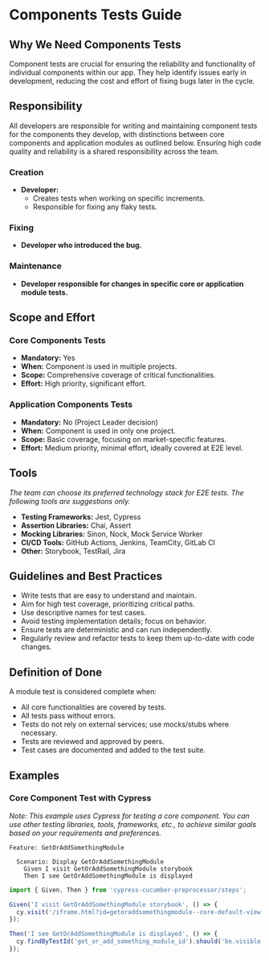 # Components Tests Guide

## Why We Need Components Tests
Component tests are crucial for ensuring the reliability and functionality of individual components within our app. They help identify issues early in development, reducing the cost and effort of fixing bugs later in the cycle.

## Responsibility
All developers are responsible for writing and maintaining component tests for the components they develop, with distinctions between core components and application modules as outlined below. Ensuring high code quality and reliability is a shared responsibility across the team.

### Creation
- **Developer:**  
  - Creates tests when working on specific increments.
  - Responsible for fixing any flaky tests.

### Fixing
- **Developer who introduced the bug.**

### Maintenance
- **Developer responsible for changes in specific core or application module tests.**

## Scope and Effort
### Core Components Tests
- **Mandatory:** Yes
- **When:** Component is used in multiple projects.
- **Scope:** Comprehensive coverage of critical functionalities.
- **Effort:** High priority, significant effort.

### Application Components Tests
- **Mandatory:** No (Project Leader decision)
- **When:** Component is used in only one project.
- **Scope:** Basic coverage, focusing on market-specific features.
- **Effort:** Medium priority, minimal effort, ideally covered at E2E level.

## Tools
*The team can choose its preferred technology stack for E2E tests. The following tools are suggestions only.*

- **Testing Frameworks:** Jest, Cypress
- **Assertion Libraries:** Chai, Assert
- **Mocking Libraries:** Sinon, Nock, Mock Service Worker
- **CI/CD Tools:** GitHub Actions, Jenkins, TeamCity, GitLab CI
- **Other:** Storybook, TestRail, Jira

## Guidelines and Best Practices
- Write tests that are easy to understand and maintain.
- Aim for high test coverage, prioritizing critical paths.
- Use descriptive names for test cases.
- Avoid testing implementation details; focus on behavior.
- Ensure tests are deterministic and can run independently.
- Regularly review and refactor tests to keep them up-to-date with code changes.

## Definition of Done
A module test is considered complete when:
- All core functionalities are covered by tests.
- All tests pass without errors.
- Tests do not rely on external services; use mocks/stubs where necessary.
- Tests are reviewed and approved by peers.
- Test cases are documented and added to the test suite.

## Examples
### Core Component Test with Cypress
*Note: This example uses Cypress for testing a core component. You can use other testing libraries, tools, frameworks, etc., to achieve similar goals based on your requirements and preferences.*

```gherkin
Feature: GetOrAddSomethingModule

  Scenario: Display GetOrAddSomethingModule
    Given I visit GetOrAddSomethingModule storybook
    Then I see GetOrAddSomethingModule is displayed
```

```javascript
import { Given, Then } from 'cypress-cucumber-preprocessor/steps';

Given('I visit GetOrAddSomethingModule storybook', () => {
  cy.visit('/iframe.html?id=getoraddsomethingmodule--core-default-view');
});

Then('I see GetOrAddSomethingModule is displayed', () => {
  cy.findByTestId('get_or_add_something_module_id').should('be.visible');
});
```